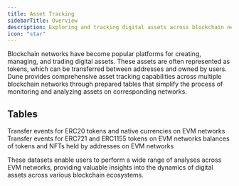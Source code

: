 ```yaml
---
title: Asset Tracking
sidebarTitle: Overview
description: Exploring and tracking digital assets across blockchain networks.
icon: "star"
---
```


Blockchain networks have become popular platforms for creating, managing, and trading digital assets. These assets are often represented as tokens, which can be transferred between addresses and owned by users. Dune provides comprehensive asset tracking capabilities across multiple blockchain networks through prepared tables that simplify the process of monitoring and analyzing assets on corresponding networks.


## Tables

<CardGroup cols={2}>
  <Card title="Token Transfers" icon="arrow-right" href="/data-catalog/curated/evm/asset-tracking/token-transfers">
    Transfer events for ERC20 tokens and native currencies on EVM networks
  </Card>

  <Card title="NFT Transfers" icon="arrow-left" href="/data-catalog/curated/evm/asset-tracking/nft-transfers">
    Transfer events for ERC721 and ERC1155 tokens on EVM networks
  </Card>

  <Card title="Balances" icon="scale-balanced" href="/data-catalog/curated/evm/asset-tracking/balances">
    balances of tokens and NFTs held by addresses on EVM networks
  </Card>
</CardGroup>

These datasets enable users to perform a wide range of analyses across EVM networks, providing valuable insights into the dynamics of digital assets across various blockchain ecosystems.
